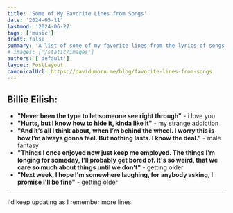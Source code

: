 ```yaml
---
title: 'Some of My Favorite Lines from Songs'
date: '2024-05-11'
lastmod: '2024-06-27'
tags: ['music']
draft: false
summary: 'A list of some of my favorite lines from the lyrics of songs that I have come across.'
# images: ['/static/images']
authors: ['default']
layout: PostLayout
canonicalUrl: https://davidumoru.me/blog/favorite-lines-from-songs
---
```


## Billie Eilish:
- **"Never been the type to let someone see right through"** - i love you
- **"Hurts, but I know how to hide it, kinda like it"** - my strange addiction
- **"And it’s all I think about, when I’m behind the wheel. I worry this is how I’m always gonna feel. But nothing lasts. I know the deal."** - male fantasy
- **"Things I once enjoyed now just keep me employed. The things I'm longing for someday, I'll probably get bored of. It's so weird, that we care so much about things until we don't"** - getting older
- **"Next week, I hope I'm somewhere laughing, for anybody asking, I promise I'll be fine"** - getting older

---
I'd keep updating as I remember more lines. 
